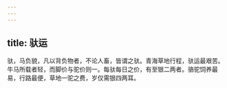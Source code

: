 ```yaml
---
---
---
```

title: 驮运
---



驮，马负貌，凡以背负物者，不论人畜，皆谓之驮。青海草地行程，驮运最艰苦。牛马所载者轻，而脚价与驼价则一。每驮每日之价，有至银二两者。骆驼饲养最易，行路最便，草地一驼之费，岁仅需银四两耳。